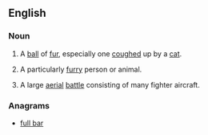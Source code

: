 ==English==

===Noun===
{{en-noun}}

#A [[ball]] of [[fur]], especially one [[cough]]ed up by a [[cat]].
# {{context|informal|lang=en}} A particularly [[furry]] person or animal.
# {{context|military|slang|lang=en}} A large [[aerial]] [[battle]] consisting of many fighter aircraft.

===Anagrams===
* [[full bar#English|full bar]]